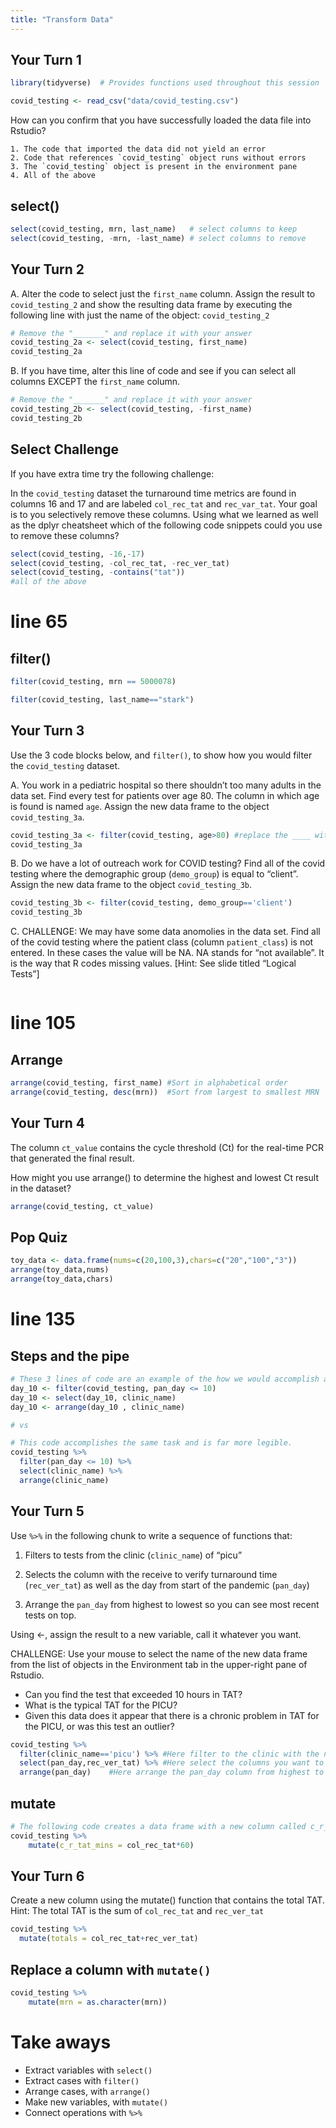 ```yaml
---
title: "Transform Data"
---
```


## Your Turn 1

```r
library(tidyverse)  # Provides functions used throughout this session

covid_testing <- read_csv("data/covid_testing.csv")
```

How can you confirm that you have successfully loaded the data file into Rstudio?

	1. The code that imported the data did not yield an error
	2. Code that references `covid_testing` object runs without errors
	3. The `covid_testing` object is present in the environment pane
	4. All of the above




## select()

```r
select(covid_testing, mrn, last_name)   # select columns to keep
select(covid_testing, -mrn, -last_name) # select columns to remove 
```

## Your Turn 2

A. Alter the code to select just the `first_name` column. Assign the result to `covid_testing_2` and show the resulting data frame by executing the following line with just the name of the object: `covid_testing_2` 

```r
# Remove the "_______" and replace it with your answer
covid_testing_2a <- select(covid_testing, first_name)
covid_testing_2a
```

B. If you have time, alter this line of code and see if you can select all columns EXCEPT the `first_name` column.

```r
# Remove the "_______" and replace it with your answer
covid_testing_2b <- select(covid_testing, -first_name)
covid_testing_2b
```


## Select Challenge

If you have extra time try the following challenge:

In the `covid_testing` dataset the turnaround time metrics are found in columns 16 and 17 and are labeled `col_rec_tat` and `rec_var_tat`. Your goal is to you selectively remove these columns. Using what we learned as well as the dplyr cheatsheet which of the following code snippets could you use to remove these columns?

```r
select(covid_testing, -16,-17)
select(covid_testing, -col_rec_tat, -rec_ver_tat)
select(covid_testing, -contains("tat"))
#all of the above
```




# line 65


## filter()

```r
filter(covid_testing, mrn == 5000078)
```

```r
filter(covid_testing, last_name=="stark")
```

## Your Turn 3

Use the 3 code blocks below, and `filter()`, to show how you would filter the `covid_testing` dataset.


A. You work in a pediatric hospital so there shouldn't too many adults in the data set. Find every test for patients over age 80. The column in which age is found is named `age`. Assign the new data frame to the object `covid_testing_3a`.
```r
covid_testing_3a <- filter(covid_testing, age>80) #replace the ____ with a logical statement identifying tests for patients greater than 80
covid_testing_3a
```


B. Do we have a lot of outreach work for COVID testing? Find all of the covid testing where the demographic group (`demo_group`) is equal to "client". Assign the new data frame to the object `covid_testing_3b`.
```r
covid_testing_3b <- filter(covid_testing, demo_group=='client')
covid_testing_3b
```


C. CHALLENGE: We may have some data anomolies in the data set. Find all of the covid testing where the patient class (column `patient_class`) is not entered. In these cases the value will be NA. NA stands for "not available". It is the way that R codes missing values.  [Hint: See slide titled "Logical Tests"]
```r

```




# line 105



## Arrange

```r
arrange(covid_testing, first_name) #Sort in alphabetical order
arrange(covid_testing, desc(mrn))  #Sort from largest to smallest MRN
```

## Your Turn 4
The column `ct_value` contains the cycle threshold (Ct) for the real-time PCR that generated the final result.

How might you use arrange() to determine the highest and lowest Ct result in the dataset? 

```r
arrange(covid_testing, ct_value)
```


## Pop Quiz

```r
toy_data <- data.frame(nums=c(20,100,3),chars=c("20","100","3"))
arrange(toy_data,nums)
arrange(toy_data,chars)
```


# line 135

## Steps and the pipe

```r
# These 3 lines of code are an example of the how we would accomplish a multi-step analysis based on what we've learned so far. 
day_10 <- filter(covid_testing, pan_day <= 10)
day_10 <- select(day_10, clinic_name)
day_10 <- arrange(day_10 , clinic_name)

# vs

# This code accomplishes the same task and is far more legible. 
covid_testing %>% 
  filter(pan_day <= 10) %>% 
  select(clinic_name) %>% 
  arrange(clinic_name)
```

## Your Turn 5

Use `%>%` in the following chunk to write a sequence of functions that: 

1. Filters to tests from the clinic (`clinic_name`) of "picu"

2. Selects the column with the receive to verify turnaround time (`rec_ver_tat`) as well as the day from start of the pandemic (`pan_day`)

3. Arrange the `pan_day` from highest to lowest so you can see most recent tests on top.

Using <-, assign the result to a new variable, call it whatever you want.

CHALLENGE: Use your mouse to select the name of the new data frame from the list of objects in the Environment tab in the upper-right pane of Rstudio. 

- Can you find the test that exceeded 10 hours in TAT?
- What is the typical TAT for the PICU?
- Given this data does it appear that there is a chronic problem in TAT for the PICU, or was this test an outlier?

```r
covid_testing %>% 
  filter(clinic_name=='picu') %>% #Here filter to the clinic with the name "picu"
  select(pan_day,rec_ver_tat) %>% #Here select the columns you want to keep
  arrange(pan_day)    #Here arrange the pan_day column from highest to lowest (check slide 42 the arrange section of this file to use the desc() function)
```



## mutate

```r
# The following code creates a data frame with a new column called c_r_tat_mins which contains the collect to receive TAT quantified in minutes.
covid_testing %>%
	mutate(c_r_tat_mins = col_rec_tat*60)
```

## Your Turn 6
Create a new column using the mutate() function that contains the total TAT. 
Hint: The total TAT is the sum of `col_rec_tat` and `rec_ver_tat`

```r
covid_testing %>% 
  mutate(totals = col_rec_tat+rec_ver_tat)
```


## Replace a column with `mutate()`

```r
covid_testing %>%
	mutate(mrn = as.character(mrn))
```


# Take aways

* Extract variables with `select()`  
* Extract cases with `filter()`  
* Arrange cases, with `arrange()`  
* Make new variables, with `mutate()`  
* Connect operations with `%>%`  

